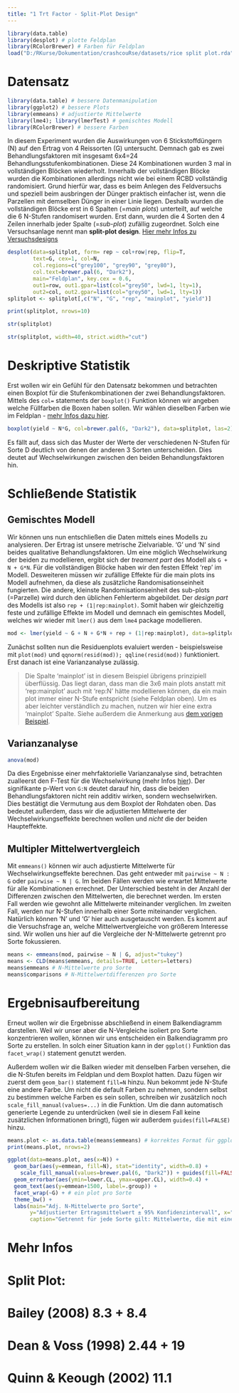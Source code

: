 ```yaml
---
title: "1 Trt Factor - Split-Plot Design"
---
```


```r
library(data.table)
library(desplot) # plotte Feldplan
library(RColorBrewer) # Farben für Feldplan
load("D:/RKurse/Dokumentation/crashcouRse/datasets/rice split plot.rda")
```

# Datensatz

```r
library(data.table) # bessere Datenmanipulation
library(ggplot2) # bessere Plots
library(emmeans) # adjustierte Mittelwerte
library(lme4); library(lmerTest) # gemischtes Modell
library(RColorBrewer) # bessere Farben
```

In diesem Experiment wurden die Auswirkungen von 6 Stickstoffdüngern (N) auf den Ertrag von 4 Reissorten (G) untersucht. Demnach gab es zwei Behandlungsfaktoren mit insgesamt 6x4=24 Behandlungsstufenkombinationen. Diese 24 Kombinationen wurden 3 mal in vollständigen Blöcken wiederholt. Innerhalb der vollständigen Blöcke wurden die Kombinationen allerdings nicht wie bei einem RCBD vollständig randomisiert. Grund hierfür war, dass es beim Anlegen des Feldversuchs und speziell beim ausbringen der Dünger praktisch einfacher ist, wenn die Parzellen mit demselben Dünger in einer Linie liegen. Deshalb wurden die vollständigen Blöcke erst in 6 Spalten (=*main plots*) unterteilt, auf welche die 6 N-Stufen randomisert wurden. Erst dann, wurden die 4 Sorten den 4 Zeilen innerhalb jeder Spalte (=*sub-plot*) zufällig zugeordnet. Solch eine Versuchsanlage nennt man **split-plot design**. [Hier mehr Infos zu Versuchsdesigns](DesignList.html)

```r
desplot(data=splitplot, form= rep ~ col+row|rep, flip=T,
        text=G, cex=1, col=N,
        col.regions=c("grey100", "grey90", "grey80"),
        col.text=brewer.pal(6, "Dark2"),
        main="Feldplan", key.cex = 0.6,
        out1=row, out1.gpar=list(col="grey50", lwd=1, lty=1),
        out2=col, out2.gpar=list(col="grey50", lwd=1, lty=1))
splitplot <- splitplot[,c("N", "G", "rep", "mainplot", "yield")]
```

<div class = "row"> <div class = "col-md-6">
```r
print(splitplot, nrows=10)
```
</div> <div class = "col-md-6">
```r
str(splitplot)
```
```r
str(splitplot, width=40, strict.width="cut")
```
</div> </div>

# Deskriptive Statistik
Erst wollen wir ein Gefühl für den Datensatz bekommen und betrachten einen Boxplot für die Stufenkombinationen der zwei Behandlungsfaktoren. Mittels des `col=` statements der `boxplot()` Funktion können wir angeben welche Füllfarben die Boxen haben sollen. Wir wählen dieselben Farben wie im Feldplan - [mehr Infos dazu hier](desplot.html).

```r
boxplot(yield ~ N*G, col=brewer.pal(6, "Dark2"), data=splitplot, las=2)
```

Es fällt auf, dass sich das Muster der Werte der verschiedenen N-Stufen für Sorte D deutlich von denen der anderen 3 Sorten unterscheiden. Dies deutet auf Wechselwirkungen zwischen den beiden Behandlungsfaktoren hin.

# Schließende Statistik
## Gemischtes Modell
Wir können uns nun entschließen die Daten mittels eines Modells zu analysieren. Der Ertrag ist unsere metrische Zielvariable. 'G' und 'N' sind beides qualitative Behandlungsfaktoren. Um eine möglich Wechselwirkung der beiden zu modellieren, ergibt sich der *treament part* des Modell als `G + N + G*N`.
Für die vollständigen Blöcke haben wir den festen Effekt 'rep' im Modell. Desweiteren müssen wir zufällige Effekte für die main plots ins Modell aufnehmen, da diese als zusätzliche Randomisationseinheit fungierten. Die andere, kleinste Randomisationseinheit des sub-plots (=Parzelle) wird durch den üblichen Fehlerterm abgebildet. Der *design part* des Modells ist also `rep + (1|rep:mainplot)`. 
Somit haben wir gleichzeitig feste und zufällige Effekte im Modell und demnach ein gemischtes Modell, welches wir wieder mit `lmer()` aus dem `lme4` package modellieren.

```r
mod <- lmer(yield ~ G + N + G*N + rep + (1|rep:mainplot), data=splitplot)
```

Zunächst sollten nun die Residuenplots evaluiert werden - beispielsweise mit `plot(mod)` und `qqnorm(resid(mod)); qqline(resid(mod))` funktioniert. Erst danach ist eine Varianzanalyse zulässig.

> Die Spalte 'mainplot' ist in diesem Beispiel übrigens prinzipiell überflüssig. Das liegt daran, dass man die 3x6 main plots anstatt mit 'rep:mainplot' auch mit 'rep:N' hätte modellieren können, da ein main plot immer einer N-Stufe entspricht (siehe Feldplan oben). Um es aber leichter verständlich zu machen, nutzen wir hier eine extra 'mainplot' Spalte. Siehe außerdem die Anmerkung aus [dem vorigen Beispiel](1wayANOVA_alpha.html).

## Varianzanalyse
```r
anova(mod)
```
Da dies Ergebnisse einer mehrfaktorielle Varianzanalyse sind, betrachten zualleerst den F-Test für die Wechselwirkung (mehr Infos [hier](Interaktionen.html)). Der signifikante p-Wert von `G:N` deutet darauf hin, dass die beiden Behandlungsfaktoren nicht rein additiv wirken, sondern wechselwirken. Dies bestätigt die Vermutung aus dem Boxplot der Rohdaten oben. Das bedeutet außerdem, dass wir die adjustierten Mittelwerte der Wechselwirkungseffekte berechnen wollen und *nicht* die der beiden Haupteffekte.

## Multipler Mittelwertvergleich

Mit `emmeans()` können wir auch adjustierte Mittelwerte für Wechselwirkungseffekte berechnen. Das geht entweder mit `pairwise ~ N : G` oder `pairwise ~ N | G`. Im beiden Fällen werden wie erwartet Mittelwerte für alle Kombinationen errechnet. Der Unterschied besteht in der Anzahl der Differenzen zwischen den Mittelwerten, die berechnet werden. Im ersten Fall werden wie gewohnt alle Mittelwerte miteinander verglichen. Im zweiten Fall, werden nur N-Stufen innerhalb einer Sorte miteinander verglichen. Natürlich können 'N' und 'G' hier auch ausgetauscht werden. Es kommt auf die Versuchsfrage an, welche Mittelwertvergleiche von größerem Interesse sind. Wir wollen uns hier auf die Vergleiche der N-Mittelwerte getrennt pro Sorte fokussieren.

```r
means <- emmeans(mod, pairwise ~ N | G, adjust="tukey")
means <- CLD(means$emmeans, details=TRUE, Letters=letters)
means$emmeans # N-Mittelwerte pro Sorte
means$comparisons # N-Mittelwertdifferenzen pro Sorte
```

# Ergebnisaufbereitung

Erneut wollen wir die Ergebnisse abschließend in einem Balkendiagramm darstellen. Weil wir unser aber die N-Vergleiche isoliert pro Sorte konzentrieren wollen, können wir uns entscheiden ein Balkendiagramm pro Sorte zu erstellen. In solch einer Situation kann in der `ggplot()` Funktion das `facet_wrap()` statement genutzt werden. 

Außerdem wollen wir die Balken wieder mit denselben Farben versehen, die die N-Stufen bereits im Feldplan und dem Boxplot hatten. Dazu fügen wir zuerst dem `geom_bar()` statement `fill=N` hinzu. Nun bekommt jede N-Stufe eine andere Farbe. Um nicht die default Farben zu nehmen, sondern selbst zu bestimmen welche Farben es sein sollen, schreiben wir zusätzlich noch `scale_fill_manual(values=...)` in die Funktion. Um die dann automatisch generierte Legende zu unterdrücken (weil sie in diesem Fall keine zusätzlichen Informationen bringt), fügen wir außerdem `guides(fill=FALSE)` hinzu.

```r
means.plot <- as.data.table(means$emmeans) # korrektes Format für ggplot
print(means.plot, nrows=2)

ggplot(data=means.plot, aes(x=N)) +
  geom_bar(aes(y=emmean, fill=N), stat="identity", width=0.8) +
    scale_fill_manual(values=brewer.pal(6, "Dark2")) + guides(fill=FALSE) +
  geom_errorbar(aes(ymin=lower.CL, ymax=upper.CL), width=0.4) +
  geom_text(aes(y=emmean+1500, label=.group)) +
  facet_wrap(~G) + # ein plot pro Sorte
  theme_bw() +
  labs(main="Adj. N-Mittelwerte pro Sorte",
       y="Adjustierter Ertragsmittelwert ± 95% Konfidenzintervall", x="N-Dünger",
       caption="Getrennt für jede Sorte gilt: Mittelwerte, die mit einem gemeinsamen Buchstaben versehen sind,\n sind laut Tukey-test nicht signifikant voneinander verschieden.")
```


# Mehr Infos
# Split Plot: 
#   Bailey (2008) 8.3 + 8.4
#   Dean & Voss (1998) 2.44 + 19
#   Quinn & Keough (2002) 11.1

